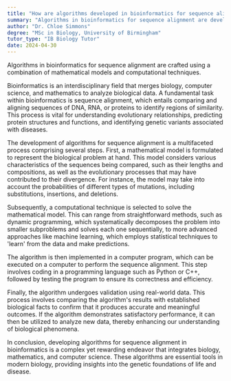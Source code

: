 ```yaml
---
title: "How are algorithms developed in bioinformatics for sequence alignment?"
summary: "Algorithms in bioinformatics for sequence alignment are developed using mathematical models and computational techniques."
author: "Dr. Chloe Simmons"
degree: "MSc in Biology, University of Birmingham"
tutor_type: "IB Biology Tutor"
date: 2024-04-30
---
```


Algorithms in bioinformatics for sequence alignment are crafted using a combination of mathematical models and computational techniques.

Bioinformatics is an interdisciplinary field that merges biology, computer science, and mathematics to analyze biological data. A fundamental task within bioinformatics is sequence alignment, which entails comparing and aligning sequences of DNA, RNA, or proteins to identify regions of similarity. This process is vital for understanding evolutionary relationships, predicting protein structures and functions, and identifying genetic variants associated with diseases.

The development of algorithms for sequence alignment is a multifaceted process comprising several steps. First, a mathematical model is formulated to represent the biological problem at hand. This model considers various characteristics of the sequences being compared, such as their lengths and compositions, as well as the evolutionary processes that may have contributed to their divergence. For instance, the model may take into account the probabilities of different types of mutations, including substitutions, insertions, and deletions.

Subsequently, a computational technique is selected to solve the mathematical model. This can range from straightforward methods, such as dynamic programming, which systematically decomposes the problem into smaller subproblems and solves each one sequentially, to more advanced approaches like machine learning, which employs statistical techniques to 'learn' from the data and make predictions.

The algorithm is then implemented in a computer program, which can be executed on a computer to perform the sequence alignment. This step involves coding in a programming language such as Python or C++, followed by testing the program to ensure its correctness and efficiency.

Finally, the algorithm undergoes validation using real-world data. This process involves comparing the algorithm's results with established biological facts to confirm that it produces accurate and meaningful outcomes. If the algorithm demonstrates satisfactory performance, it can then be utilized to analyze new data, thereby enhancing our understanding of biological phenomena.

In conclusion, developing algorithms for sequence alignment in bioinformatics is a complex yet rewarding endeavor that integrates biology, mathematics, and computer science. These algorithms are essential tools in modern biology, providing insights into the genetic foundations of life and disease.
    